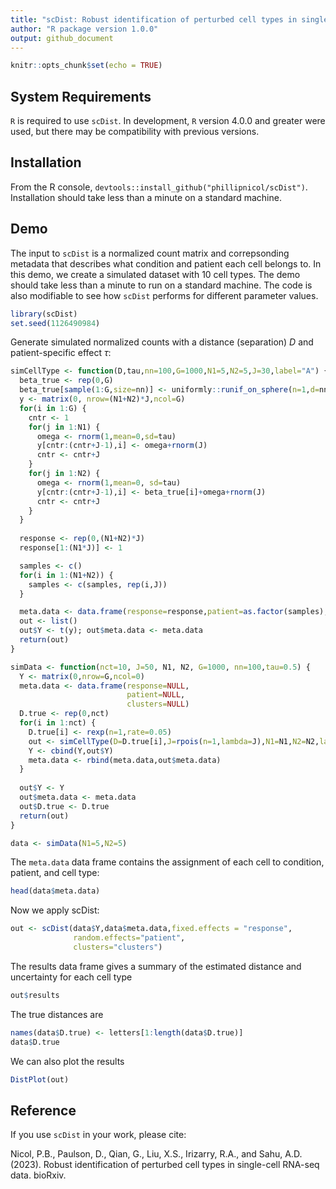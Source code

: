 ```yaml
---
title: "scDist: Robust identification of perturbed cell types in single-cell RNA-seq data"
author: "R package version 1.0.0"
output: github_document
---
```


```r
knitr::opts_chunk$set(echo = TRUE)
```

## System Requirements

`R` is required to use `scDist`. In development, `R` version 4.0.0 and greater were used, but there may be compatibility with previous versions. 

## Installation 

From the R console, `devtools::install_github("phillipnicol/scDist")`. Installation should take less than a minute on a standard machine. 

## Demo 

The input to `scDist` is a normalized count matrix and correpsonding metadata that describes what condition and patient each cell belongs to. In this demo, we create a simulated dataset with 10 cell types. The demo should take less than a minute to run on a standard machine. The code is also modifiable to see how `scDist` performs for different parameter values.

```r
library(scDist)
set.seed(1126490984)
```

Generate simulated normalized counts with a distance (separation) $D$ and patient-specific effect $\tau$: 

```r
simCellType <- function(D,tau,nn=100,G=1000,N1=5,N2=5,J=30,label="A") {
  beta_true <- rep(0,G)
  beta_true[sample(1:G,size=nn)] <- uniformly::runif_on_sphere(n=1,d=nn,r=D)[1,]
  y <- matrix(0, nrow=(N1+N2)*J,ncol=G)
  for(i in 1:G) {
    cntr <- 1
    for(j in 1:N1) {
      omega <- rnorm(1,mean=0,sd=tau)
      y[cntr:(cntr+J-1),i] <- omega+rnorm(J)
      cntr <- cntr+J
    }
    for(j in 1:N2) {
      omega <- rnorm(1,mean=0, sd=tau)
      y[cntr:(cntr+J-1),i] <- beta_true[i]+omega+rnorm(J)
      cntr <- cntr+J
    }
  }
  
  response <- rep(0,(N1+N2)*J)
  response[1:(N1*J)] <- 1

  samples <- c()
  for(i in 1:(N1+N2)) {
    samples <- c(samples, rep(i,J))
  }

  meta.data <- data.frame(response=response,patient=as.factor(samples),clusters=label)
  out <- list()
  out$Y <- t(y); out$meta.data <- meta.data
  return(out)
}

simData <- function(nct=10, J=50, N1, N2, G=1000, nn=100,tau=0.5) {
  Y <- matrix(0,nrow=G,ncol=0)
  meta.data <- data.frame(response=NULL,
                          patient=NULL,
                          clusters=NULL)
  D.true <- rep(0,nct)
  for(i in 1:nct) {
    D.true[i] <- rexp(n=1,rate=0.05)
    out <- simCellType(D=D.true[i],J=rpois(n=1,lambda=J),N1=N1,N2=N2,label=letters[i],tau=tau)
    Y <- cbind(Y,out$Y)
    meta.data <- rbind(meta.data,out$meta.data)
  }
  
  out$Y <- Y
  out$meta.data <- meta.data
  out$D.true <- D.true
  return(out)
}

data <- simData(N1=5,N2=5)
```

The `meta.data` data frame contains the assignment of each cell to condition, patient, and cell type:

```r
head(data$meta.data)
```

Now we apply scDist: 

```r
out <- scDist(data$Y,data$meta.data,fixed.effects = "response",
              random.effects="patient",
              clusters="clusters")
```

The results data frame gives a summary of the estimated distance and uncertainty for each cell type 

```r
out$results
```

The true distances are

```r
names(data$D.true) <- letters[1:length(data$D.true)]
data$D.true
```


We can also plot the results

```r
DistPlot(out)
```

## Reference

If you use `scDist` in your work, please cite:

Nicol, P.B., Paulson, D., Qian, G., Liu, X.S., Irizarry, R.A., and Sahu, A.D. (2023). Robust identification of perturbed cell types in single-cell RNA-seq data. bioRxiv.


